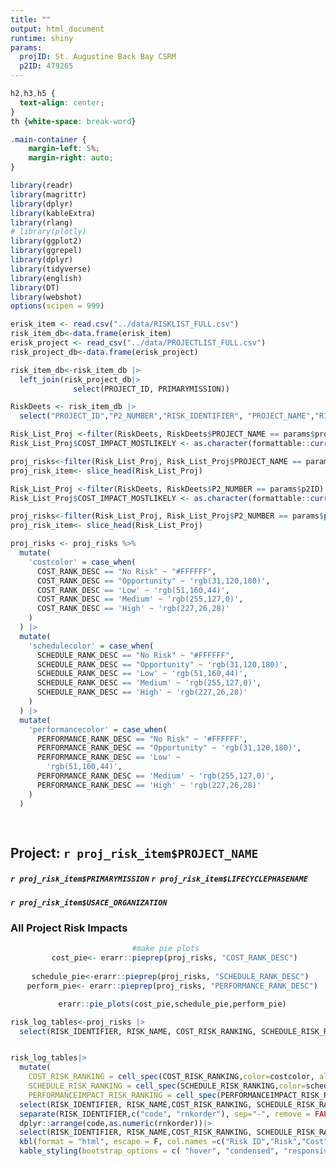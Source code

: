 ```yaml
---
title: ""
output: html_document
runtime: shiny
params:
  projID: St. Augustine Back Bay CSRM
  p2ID: 479265
---
```


```css
h2,h3,h5 {
  text-align: center;
}
th {white-space: break-word}

.main-container {
    margin-left: 5%;
    margin-right: auto;
}
```

```r
library(readr) 
library(magrittr) 
library(dplyr) 
library(kableExtra) 
library(rlang)
# library(plotly)
library(ggplot2)
library(ggrepel)
library(dplyr)
library(tidyverse)
library(english)
library(DT)
library(webshot)
options(scipen = 999)

erisk_item <- read.csv("../data/RISKLIST_FULL.csv")
risk_item_db<-data.frame(erisk_item)
erisk_project <- read_csv("../data/PROJECTLIST_FULL.csv")
risk_project_db<-data.frame(erisk_project)

risk_item_db<-risk_item_db |>
  left_join(risk_project_db|>
              select(PROJECT_ID, PRIMARYMISSION))

RiskDeets <- risk_item_db |>
  select("PROJECT_ID","P2_NUMBER","RISK_IDENTIFIER", "PROJECT_NAME","RISK_NAME","RISKCATEGORY","RISK_STATEMENT" ,"LIFECYCLEPHASENAME","MILESTONE","LIKELIHOOD","DISCIPLINE", "PERFORMANCEIMPACT", "PERFORMANCE_RANK_DESC", "PERFORMANCEIMPACT_RISK_RANKING","COST_IMPACT_MOSTLIKELY", "COST_RANK_DESC","COST_RISK_RANKING", "SCHEDULE_IMPACT_MOSTLIKELY", "SCHEDULE_RANK_DESC", "SCHEDULE_RISK_RANKING", "PRIMARYMISSION", "USACE_ORGANIZATION")
```

```r
Risk_List_Proj <-filter(RiskDeets, RiskDeets$PROJECT_NAME == params$projID)
Risk_List_Proj$COST_IMPACT_MOSTLIKELY <- as.character(formattable::currency(Risk_List_Proj$COST_IMPACT_MOSTLIKELY))

proj_risks<-filter(Risk_List_Proj, Risk_List_Proj$PROJECT_NAME == params$projID)
proj_risk_item<- slice_head(Risk_List_Proj)

```

```r
Risk_List_Proj <-filter(RiskDeets, RiskDeets$P2_NUMBER == params$p2ID)
Risk_List_Proj$COST_IMPACT_MOSTLIKELY <- as.character(formattable::currency(Risk_List_Proj$COST_IMPACT_MOSTLIKELY))

proj_risks<-filter(Risk_List_Proj, Risk_List_Proj$P2_NUMBER == params$p2ID)
proj_risk_item<- slice_head(Risk_List_Proj)

```

```r
proj_risks <- proj_risks %>%
  mutate(
    'costcolor' = case_when(
      COST_RANK_DESC == "No Risk" ~ "#FFFFFF",
      COST_RANK_DESC == "Opportunity" ~ 'rgb(31,120,180)',
      COST_RANK_DESC == 'Low' ~ 'rgb(51,160,44)',
      COST_RANK_DESC == 'Medium' ~ 'rgb(255,127,0)',
      COST_RANK_DESC == 'High' ~ 'rgb(227,26,28)'
    )
  ) |>
  mutate(
    'schedulecolor' = case_when(
      SCHEDULE_RANK_DESC == "No Risk" ~ "#FFFFFF",
      SCHEDULE_RANK_DESC == "Opportunity" ~ 'rgb(31,120,180)',
      SCHEDULE_RANK_DESC == 'Low' ~ 'rgb(51,160,44)',
      SCHEDULE_RANK_DESC == 'Medium' ~ 'rgb(255,127,0)',
      SCHEDULE_RANK_DESC == 'High' ~ 'rgb(227,26,28)'
    )
  ) |>
  mutate(
    'performancecolor' = case_when(
      PERFORMANCE_RANK_DESC == "No Risk" ~ '#FFFFFF',
      PERFORMANCE_RANK_DESC == "Opportunity" ~ 'rgb(31,120,180)',
      PERFORMANCE_RANK_DESC == 'Low' ~
        'rgb(51,160,44)',
      PERFORMANCE_RANK_DESC == 'Medium' ~ 'rgb(255,127,0)',
      PERFORMANCE_RANK_DESC == 'High' ~ 'rgb(227,26,28)'
    )
  )

         

```

## Project: `r proj_risk_item$PROJECT_NAME`
##### `r proj_risk_item$PRIMARYMISSION` `r proj_risk_item$LIFECYCLEPHASENAME`
##### `r proj_risk_item$USACE_ORGANIZATION`

### All Project Risk Impacts
<center>
```r
#make pie plots 
   cost_pie<- erarr::pieprep(proj_risks, "COST_RANK_DESC")
   
 schedule_pie<-erarr::pieprep(proj_risks, "SCHEDULE_RANK_DESC")
  perform_pie<- erarr::pieprep(proj_risks, "PERFORMANCE_RANK_DESC")

  erarr::pie_plots(cost_pie,schedule_pie,perform_pie)
```
</center>


``` r


risk_log_tables<-proj_risks |>
  select(RISK_IDENTIFIER, RISK_NAME, COST_RISK_RANKING, SCHEDULE_RISK_RANKING, PERFORMANCEIMPACT_RISK_RANKING, costcolor, schedulecolor, performancecolor )


risk_log_tables|>
  mutate(
    COST_RISK_RANKING = cell_spec(COST_RISK_RANKING,color=costcolor, align = 'c', background = costcolor),
    SCHEDULE_RISK_RANKING = cell_spec(SCHEDULE_RISK_RANKING,color=schedulecolor,align = 'c', background = schedulecolor),
    PERFORMANCEIMPACT_RISK_RANKING = cell_spec(PERFORMANCEIMPACT_RISK_RANKING,color=performancecolor, align = 'c', background = performancecolor) ) |>
  select(RISK_IDENTIFIER, RISK_NAME,COST_RISK_RANKING, SCHEDULE_RISK_RANKING, PERFORMANCEIMPACT_RISK_RANKING) |>
  separate(RISK_IDENTIFIER,c("code", "rnkorder"), sep="-", remove = FALSE) |>
  dplyr::arrange(code,as.numeric(rnkorder))|>
  select(RISK_IDENTIFIER, RISK_NAME,COST_RISK_RANKING, SCHEDULE_RISK_RANKING, PERFORMANCEIMPACT_RISK_RANKING) |>
  kbl(format = "html", escape = F, col.names =c("Risk ID","Risk","Cost","Schedule","Performance"), align="ccccc", row.names = FALSE)|>
  kable_styling(bootstrap_options = c( "hover", "condensed", "responsive"))


                                                    
```


